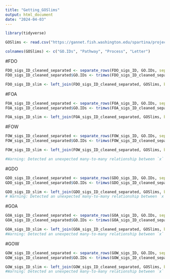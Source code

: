 ```yaml
---
title: "Getting_GOSlims"
output: html_document
date: "2024-04-03"
---
```

```r
library(tidyverse)

GOSlims <- read.csv("https://gannet.fish.washington.edu/spartina/project-oyster-oa/Haws/GO-annotation/GO-GOslim.sorted", sep="\t", header = F)

colnames(GOSlims) <- c("GO.IDs", "Pathway", "Process", "Letter")
```

#FDO
```r

FDO_sigs_ID_cleaned_separated <- separate_rows(FDO_sigs_ID, GO.IDs, sep = ";")
FDO_sigs_ID_cleaned_separated$GO.IDs <- trimws(FDO_sigs_ID_cleaned_separated$GO.IDs)

FDO_sigs_ID_slim <- left_join(FDO_sigs_ID_cleaned_separated, GOSlims, by = "GO.IDs")

```

#FOA
```r
FOA_sigs_ID_cleaned_separated <- separate_rows(FOA_sigs_ID, GO.IDs, sep = ";")
FOA_sigs_ID_cleaned_separated$GO.IDs <- trimws(FOA_sigs_ID_cleaned_separated$GO.IDs)

FOA_sigs_ID_slim <- left_join(FOA_sigs_ID_cleaned_separated, GOSlims, by = "GO.IDs")
```

#FOW
```r
FOW_sigs_ID_cleaned_separated <- separate_rows(FOW_sigs_ID, GO.IDs, sep = ";")
FOW_sigs_ID_cleaned_separated$GO.IDs <- trimws(FOW_sigs_ID_cleaned_separated$GO.IDs)

FOW_sigs_ID_slim <- left_join(FOW_sigs_ID_cleaned_separated, GOSlims, by = "GO.IDs")

#Warning: Detected an unexpected many-to-many relationship between `x` and `y`.
```

#GDO
```r

GDO_sigs_ID_cleaned_separated <- separate_rows(GDO_sigs_ID, GO.IDs, sep = ";")
GDO_sigs_ID_cleaned_separated$GO.IDs <- trimws(GDO_sigs_ID_cleaned_separated$GO.IDs)

GDO_sigs_ID_slim <- left_join(GDO_sigs_ID_cleaned_separated, GOSlims, by = "GO.IDs")
# Warning: Detected an unexpected many-to-many relationship between `x` and `y`.
```
#GOA
```r
GOA_sigs_ID_cleaned_separated <- separate_rows(GOA_sigs_ID, GO.IDs, sep = ";")
GOA_sigs_ID_cleaned_separated$GO.IDs <- trimws(GOA_sigs_ID_cleaned_separated$GO.IDs)

GOA_sigs_ID_slim <- left_join(GOA_sigs_ID_cleaned_separated, GOSlims, by = "GO.IDs")
#Warning: Detected an unexpected many-to-many relationship between `x` and `y`.
```
#GOW
```r
GOW_sigs_ID_cleaned_separated <- separate_rows(GOW_sigs_ID, GO.IDs, sep = ";")
GOW_sigs_ID_cleaned_separated$GO.IDs <- trimws(GOW_sigs_ID_cleaned_separated$GO.IDs)

GOW_sigs_ID_slim <- left_join(GOW_sigs_ID_cleaned_separated, GOSlims, by = "GO.IDs")
#Warning: Detected an unexpected many-to-many relationship between `x` and `y`.
```




